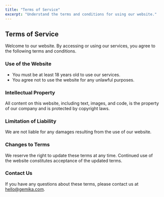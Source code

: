 ```yaml
---
title: "Terms of Service"
excerpt: "Understand the terms and conditions for using our website."
---
```


## Terms of Service

Welcome to our website. By accessing or using our services, you agree to the following terms and conditions.

### Use of the Website
- You must be at least 18 years old to use our services.
- You agree not to use the website for any unlawful purposes.

### Intellectual Property
All content on this website, including text, images, and code, is the property of our company and is protected by copyright laws.

### Limitation of Liability
We are not liable for any damages resulting from the use of our website.

### Changes to Terms
We reserve the right to update these terms at any time. Continued use of the website constitutes acceptance of the updated terms.

### Contact Us
If you have any questions about these terms, please contact us at [hello@gemika.com](mailto:hello@gemika.com).

